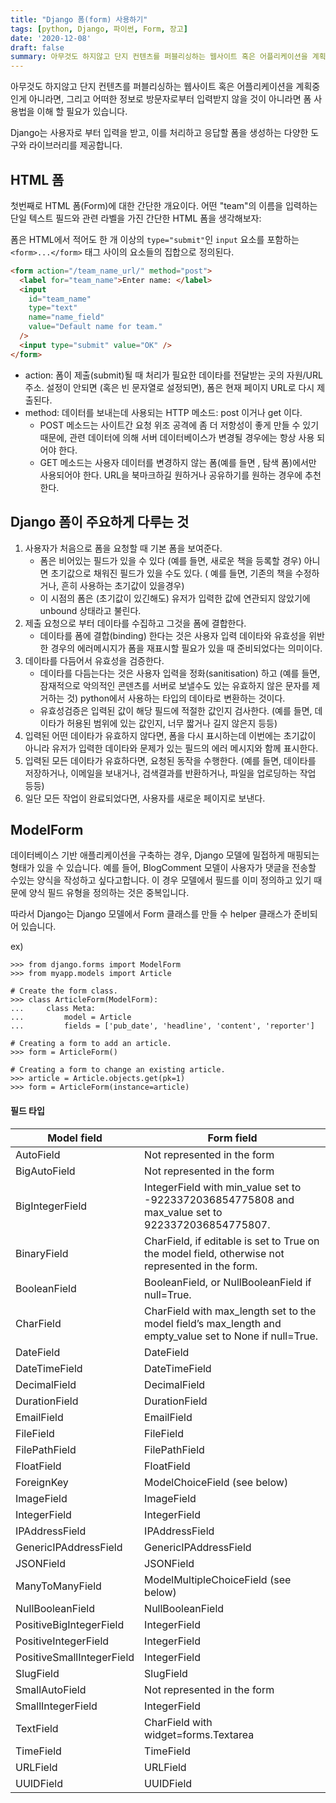 ```yaml
---
title: "Django 폼(form) 사용하기"
tags: [python, Django, 파이썬, Form, 장고]
date: '2020-12-08'
draft: false
summary: 아무것도 하지않고 단지 컨텐츠를 퍼블리싱하는 웹사이트 혹은 어플리케이션을 계획중인게 아니라면, 그리고 어떠한 정보로 방문자로부터 입력받지 않을 것이 아니라면 폼 사용법을 이해 할 필요가 있습니다.
---
```


아무것도 하지않고 단지 컨텐츠를 퍼블리싱하는 웹사이트 혹은 어플리케이션을 계획중인게 아니라면, 그리고 어떠한 정보로 방문자로부터 입력받지 않을 것이 아니라면 폼 사용법을 이해 할 필요가 있습니다.

Django는 사용자로 부터 입력을 받고, 이를 처리하고 응답할 폼을 생성하는 다양한 도구와 라이브러리를 제공합니다.

## HTML 폼

첫번째로 HTML 폼(Form)에 대한 간단한 개요이다. 어떤 "team"의 이름을 입력하는 단일 텍스트 필드와 관련 라벨을 가진 간단한 HTML 폼을 생각해보자:

폼은 HTML에서 적어도 한 개 이상의 `type="submit"`인 `input` 요소를 포함하는 `<form>...</form>` 태그 사이의 요소들의 집합으로 정의된다.

```html
<form action="/team_name_url/" method="post">
  <label for="team_name">Enter name: </label>
  <input
    id="team_name"
    type="text"
    name="name_field"
    value="Default name for team."
  />
  <input type="submit" value="OK" />
</form>
```

- action: 폼이 제출(submit)될 때 처리가 필요한 데이타를 전달받는 곳의 자원/URL 주소. 설정이 안되면 (혹은 빈 문자열로 설정되면), 폼은 현재 페이지 URL로 다시 제출된다.
- method: 데이터를 보내는데 사용되는 HTTP 메소드: post 이거나 get 이다.
  - POST 메소드는 사이트간 요청 위조 공격에 좀 더 저항성이 좋게 만들 수 있기 때문에, 관련 데이터에 의해 서버 데이터베이스가 변경될 경우에는 항상 사용 되어야 한다.
  - GET 메소드는 사용자 데이터를 변경하지 않는 폼(예를 들면 , 탐색 폼)에서만 사용되어야 한다. URL을 북마크하길 원하거나 공유하기를 원하는 경우에 추천한다.

## Django 폼이 주요하게 다루는 것

1. 사용자가 처음으로 폼을 요청할 때 기본 폼을 보여준다.
   - 폼은 비어있는 필드가 있을 수 있다 (예를 들면, 새로운 책을 등록할 경우) 아니면 초기값으로 채워진 필드가 있을 수도 있다. ( 예를 들면, 기존의 책을 수정하거나, 흔히 사용하는 초기값이 있을경우)
   - 이 시점의 폼은 (초기값이 있긴해도) 유저가 입력한 값에 연관되지 않았기에 unbound 상태라고 불린다.
2. 제출 요청으로 부터 데이타를 수집하고 그것을 폼에 결합한다.
   - 데이타를 폼에 결합(binding) 한다는 것은 사용자 입력 데이타와 유효성을 위반한 경우의 에러메시지가 폼을 재표시할 필요가 있을 때 준비되었다는 의미이다.
3. 데이타를 다듬어서 유효성을 검증한다.
   - 데이타를 다듬는다는 것은 사용자 입력을 정화(sanitisation) 하고 (예를 들면, 잠재적으로 악의적인 콘덴츠를 서버로 보낼수도 있는 유효하지 않은 문자를 제거하는 것) python에서 사용하는 타입의 데이타로 변환하는 것이다.
   - 유효성검증은 입력된 값이 해당 필드에 적절한 값인지 검사한다. (예를 들면, 데이타가 허용된 범위에 있는 값인지, 너무 짧거나 길지 않은지 등등)
4. 입력된 어떤 데이타가 유효하지 않다면, 폼을 다시 표시하는데 이번에는 초기값이 아니라 유저가 입력한 데이타와 문제가 있는 필드의 에러 메시지와 함께 표시한다.
5. 입력된 모든 데이타가 유효하다면, 요청된 동작을 수행한다. (예를 들면, 데이타를 저장하거나, 이메일을 보내거나, 검색결과를 반환하거나, 파일을 업로딩하는 작업 등등)
6. 일단 모든 작업이 완료되었다면, 사용자를 새로운 페이지로 보낸다.

## ModelForm

데이터베이스 기반 애플리케이션을 구축하는 경우, Django 모델에 밀접하게 매핑되는 형태가 있을 수 있습니다. 예를 들어, BlogComment 모델이 사용자가 댓글을 전송할 수있는 양식을 작성하고 싶다고합니다. 이 경우 모델에서 필드를 이미 정의하고 있기 때문에 양식 필드 유형을 정의하는 것은 중복입니다.

따라서 Django는 Django 모델에서 Form 클래스를 만들 수 helper 클래스가 준비되어 있습니다.

ex)

```django
>>> from django.forms import ModelForm
>>> from myapp.models import Article

# Create the form class.
>>> class ArticleForm(ModelForm):
...     class Meta:
...         model = Article
...         fields = ['pub_date', 'headline', 'content', 'reporter']

# Creating a form to add an article.
>>> form = ArticleForm()

# Creating a form to change an existing article.
>>> article = Article.objects.get(pk=1)
>>> form = ArticleForm(instance=article)
```

#### 필드 타입

| Model field               | Form field                                                                                              |
| ------------------------- | ------------------------------------------------------------------------------------------------------- |
| AutoField                 | Not represented in the form                                                                             |
| BigAutoField              | Not represented in the form                                                                             |
| BigIntegerField           | IntegerField with min_value set to -9223372036854775808 and max_value set to 9223372036854775807.       |
| BinaryField               | CharField, if editable is set to True on the model field, otherwise not represented in the form.        |
| BooleanField              | BooleanField, or NullBooleanField if null=True.                                                         |
| CharField                 | CharField with max_length set to the model field’s max_length and empty_value set to None if null=True. |
| DateField                 | DateField                                                                                               |
| DateTimeField             | DateTimeField                                                                                           |
| DecimalField              | DecimalField                                                                                            |
| DurationField             | DurationField                                                                                           |
| EmailField                | EmailField                                                                                              |
| FileField                 | FileField                                                                                               |
| FilePathField             | FilePathField                                                                                           |
| FloatField                | FloatField                                                                                              |
| ForeignKey                | ModelChoiceField (see below)                                                                            |
| ImageField                | ImageField                                                                                              |
| IntegerField              | IntegerField                                                                                            |
| IPAddressField            | IPAddressField                                                                                          |
| GenericIPAddressField     | GenericIPAddressField                                                                                   |
| JSONField                 | JSONField                                                                                               |
| ManyToManyField           | ModelMultipleChoiceField (see below)                                                                    |
| NullBooleanField          | NullBooleanField                                                                                        |
| PositiveBigIntegerField   | IntegerField                                                                                            |
| PositiveIntegerField      | IntegerField                                                                                            |
| PositiveSmallIntegerField | IntegerField                                                                                            |
| SlugField                 | SlugField                                                                                               |
| SmallAutoField            | Not represented in the form                                                                             |
| SmallIntegerField         | IntegerField                                                                                            |
| TextField                 | CharField with widget=forms.Textarea                                                                    |
| TimeField                 | TimeField                                                                                               |
| URLField                  | URLField                                                                                                |
| UUIDField                 | UUIDField                                                                                               |
